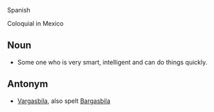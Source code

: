 Spanish

Coloquial in Mexico

==Noun==

*Some one who is very smart, intelligent and can do things quickly.

==Antonym==

*[[Vargasbila]], also spelt [[Bargasbila]]